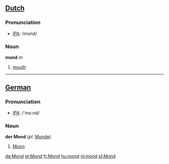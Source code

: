 ==[[Dutch]]==
=== Pronunciation ===
*[[w:IPA|IPA]]: /mond/
===Noun===

'''mond''' ''m''

#[[mouth]]

----

==[[German]]==
=== Pronunciation ===
*[[w:IPA|IPA]]: /'moːnd/
===Noun===
'''der Mond''' (''pl:'' [[Monde]])

#[[Moon]]

[[de:Mond]]
[[et:Mond]]
[[fr:Mond]]
[[hu:mond]]
[[nl:mond]]
[[pl:Mond]]